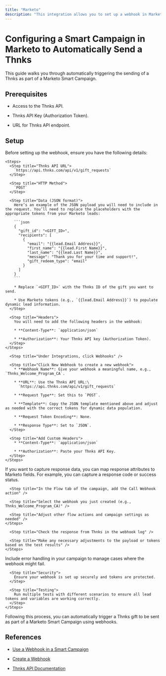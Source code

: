 ```yaml
---
title: "Marketo"
description: "This integration allows you to set up a webhook in Marketo that automatically triggers sending a Thnks through a Smart Campaign. By leveraging the Thnks API, it enables personalized appreciation messages to be sent to leads based on campaign actions, using dynamic data from Marketo."
---
```


# Configuring a Smart Campaign in Marketo to Automatically Send a Thnks

This guide walks you through automatically triggering the sending of a Thnks as part of a Marketo Smart Campaign.

## Prerequisites

* Access to the Thnks API.

* Thnks API Key (Authorization Token).

* URL for Thnks API endpoint.

## Setup

<Steps>
  <Step title="Prepare Webhook Data">
    Before setting up the webhook, ensure you have the following details:

    <Steps>
      <Step title="Thnks API URL">
        `https://api.thnks.com/api/v1/gift_requests`
      </Step>

      <Step title="HTTP Method">
        `POST`
      </Step>

      <Step title="Data (JSON format)">
        Here’s an example of the JSON payload you will need to include in the request. You’ll need to replace the placeholders with the appropriate tokens from your Marketo leads:

        ```json
        {
          "gift_id": "<GIFT_ID>",
          "recipients": [
            {
              "email": "{{lead.Email Address}}",
              "first_name": "{{lead.First Name}}",
              "last_name": "{{lead.Last Name}}",
              "message": "Thank you for your time and support!",
              "gift_redeem_type": "email"
            }
          ]
        }
        ```

        * Replace `<GIFT_ID>` with the Thnks ID of the gift you want to send.

        * Use Marketo tokens (e.g., `{{lead.Email Address}}`) to populate dynamic lead information.
      </Step>

      <Step title="Headers">
        You will need to add the following headers in the webhook:

        * **Content-Type**: `application/json`

        * **Authorization**: Your Thnks API key (Authorization Token).
      </Step>
    </Steps>
  </Step>

  <Step title="Create a Webhook in Marketo">
    <Steps>
      <Step title="Log into Marketo and go to the Admin section" />

      <Step title="Under Integrations, click Webhooks" />

      <Step title="Click New Webhook to create a new webhook">
        * **Webhook Name**: Give your webhook a meaningful name, e.g., `Thnks_Welcome_Program_CA`.

        * **URL**: Use the Thnks API URL:\
          `https://api.thnks.com/api/v1/gift_requests`

        * **Request Type**: Set this to `POST`.

        * **Template**: Copy the JSON template mentioned above and adjust as needed with the correct tokens for dynamic data population.

        * **Request Token Encoding**: None.

        * **Response Type**: Set to `JSON`.
      </Step>

      <Step title="Add Custom Headers">
        * **Content-Type**: `application/json`

        * **Authorization**: Paste your Thnks API Key.
      </Step>
    </Steps>
  </Step>

  <Step title="Map Webhook Response (Optional)">
    <Steps>
      <Step title="Response Mappings">
        If you want to capture response data, you can map response attributes to Marketo fields. For example, you can capture a response code or success status.
      </Step>
    </Steps>
  </Step>

  <Step title="Add Webhook to Smart Campaign">
    <Steps>
      <Step title="Create or Edit a Smart Campaign in Marketo" />

      <Step title="In the Flow tab of the campaign, add the Call Webhook action" />

      <Step title="Select the webhook you just created (e.g., Thnks_Welcome_Program_CA)" />

      <Step title="Adjust other flow actions and campaign settings as needed" />
    </Steps>
  </Step>

  <Step title="Test and Verify">
    <Steps>
      <Step title="Run a test by triggering the Smart Campaign with a test lead" />

      <Step title="Check the response from Thnks in the webhook log" />

      <Step title="Make any necessary adjustments to the payload or tokens based on the test results" />
    </Steps>
  </Step>

  <Step title="Best Practices">
    <Steps>
      <Step title="Error Handling">
        Include error handling in your campaign to manage cases where the webhook might fail.
      </Step>

      <Step title="Security">
        Ensure your webhook is set up securely and tokens are protected.
      </Step>

      <Step title="Testing">
        Run multiple tests with different scenarios to ensure all lead tokens and variables are working correctly.
      </Step>
    </Steps>
  </Step>
</Steps>

Following this process, you can automatically trigger a Thnks gift to be sent as part of a Marketo Smart Campaign using webhooks.

## References

* [Use a Webhook in a Smart Campaign](https://experienceleague.adobe.com/en/docs/marketo/using/product-docs/core-marketo-concepts/smart-campaigns/flow-actions/use-a-webhook-in-a-smart-campaign)

* [Create a Webhook](https://experienceleague.adobe.com/en/docs/marketo/using/product-docs/administration/additional-integrations/create-a-webhook)

* [Thnks API Documentation](/api-reference/endpoint/create_gift_request)